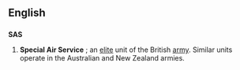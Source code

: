 ==English==
==={{initialism}}===
'''SAS'''
# '''Special Air Service''' ; an [[elite]] unit of the British [[army]]. Similar units operate in the Australian and New Zealand armies.